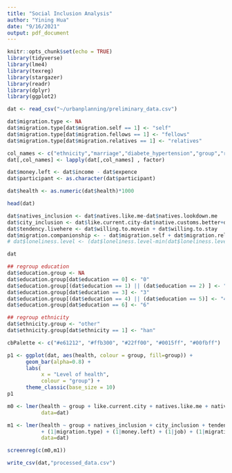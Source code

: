 ```yaml
---
title: "Social Inclusion Analysis"
author: "Yining Hua"
date: "9/16/2021"
output: pdf_document
---
```


```r
knitr::opts_chunk$set(echo = TRUE)
library(tidyverse)
library(lme4)
library(texreg)
library(stargazer)
library(readr)
library(dplyr)
library(ggplot2)
```

```r
dat <- read_csv("~/urbanplanning/preliminary_data.csv")

dat$migration.type <- NA
dat$migration.type[dat$migration.self == 1] <- "self"
dat$migration.type[dat$migration.fellows == 1] <- "fellows"
dat$migration.type[dat$migration.relatives == 1] <- "relatives"

col_names <- c("ethnicity","marriage","diabete_hypertension","group","recent_disease","insuranced","gender","worked_before5.1")
dat[,col_names] <- lapply(dat[,col_names] , factor)

dat$money.left <- dat$income - dat$expence
dat$participant <- as.character(dat$participant)

dat$health <- as.numeric(dat$health)*1000
```
```r
head(dat)
```

```r
dat$natives_inclusion <- dat$natives.like.me-dat$natives.lookdown.me
dat$city_inclusion <- dat$like.current.city-dat$native.customs.better+dat$i.am.native
dat$tendency.livehere <- dat$willing.to.movein + dat$willing.to.stay
dat$migration.companionship <- - dat$migration.self + dat$migration.relatives + dat$migration.fellows
# dat$loneliness.level <- (dat$loneliness.level-min(dat$loneliness.level, na.rm=TRUE))/(max(dat$loneliness.level, na.rm = TRUE)-min(dat$loneliness.level, na.rm = TRUE)) ## normalization

dat
```
```r
## regroup education
dat$education.group <- NA
dat$education.group[dat$education == 0] <- "0"
dat$education.group[(dat$education == 1) || (dat$education == 2) ] <- "1, 2"
dat$education.group[dat$education == 3] <- "3"
dat$education.group[(dat$education == 4) || (dat$education == 5)] <- "4, 5"
dat$education.group[dat$education == 6] <- "6"
```

```r
## regroup ethnicity 
dat$ethnicity.group <- "other"
dat$ethnicity.group[dat$ethnicity == 1] <- "han"
```

```r
cbPalette <- c("#e61212", "#ffb300", "#22ff00", "#0015ff", "#00fbff")

p1 <- ggplot(dat, aes(health, colour = group, fill=group)) +
      geom_bar(alpha=0.8) +
      labs(
           x = "Level of health",
           colour = "group") +
      theme_classic(base_size = 10)
p1
```


```r
m0 <- lmer(health ~ group + like.current.city + natives.like.me + natives.lookdown.me + native.customs.better + i.am.native + willing.to.movein + willing.to.stay + (1|participated_in_group_activity) + (1|migration.companionship) + (1|money.left) + (1|job) + (1|migration_scale) + (1| education) + (1 |gender) + (1|ethnicity.group) + (1|marriage) + (1|recent_disease) + (1|insuranced), 
           data=dat)
```


```r

m1 <- lmer(health ~ group + natives_inclusion + city_inclusion + tendency.livehere + (1|participated_in_group_activity)
           + (1|migration.type) + (1|money.left) + (1|job) + (1|migration_scale)+  (1| education) + (1 |gender) + (1|ethnicity.group) + (1|marriage) + (1|recent_disease) + (1|insuranced), 
           data=dat)
```



```r
screenreg(c(m0,m1))
```

```r
write_csv(dat,"processed_data.csv")
```

